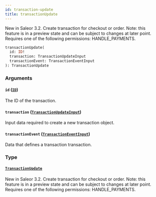 ```yaml
---
id: transaction-update
title: transactionUpdate
---
```



New in Saleor 3.2. Create transaction for checkout or order. Note: this feature is in a preview state and can be subject to changes at later point. Requires one of the following permissions: HANDLE_PAYMENTS.

```graphql
transactionUpdate(
  id: ID!
  transaction: TransactionUpdateInput
  transactionEvent: TransactionEventInput
): TransactionUpdate
```


### Arguments

#### `id` ([`ID`](../../../developer/api-reference/scalars/id))

The ID of the transaction.


#### `transaction` ([`TransactionUpdateInput`](../../../developer/api-reference/inputs/transaction-update-input))

Input data required to create a new transaction object.


#### `transactionEvent` ([`TransactionEventInput`](../../../developer/api-reference/inputs/transaction-event-input))

Data that defines a transaction transaction.


### Type

#### [`TransactionUpdate`](../../../developer/api-reference/objects/transaction-update) 

New in Saleor 3.2. Create transaction for checkout or order. Note: this feature is in a preview state and can be subject to changes at later point. Requires one of the following permissions: HANDLE_PAYMENTS.




